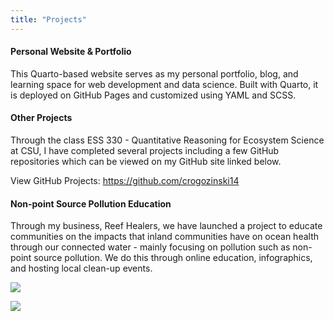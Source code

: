 ```yaml
---
title: "Projects"
---
```


#### Personal Website & Portfolio

This Quarto-based website serves as my personal portfolio, blog, and learning space for web development and data science. Built with Quarto, it is deployed on GitHub Pages and customized using YAML and SCSS.

#### Other Projects

Through the class ESS 330 - Quantitative Reasoning for Ecosystem Science at CSU, I have completed several projects including a few GitHub repositories which can be viewed on my GitHub site linked below.

View GitHub Projects: <https://github.com/crogozinski14>

#### Non-point Source Pollution Education

Through my business, Reef Healers, we have launched a project to educate communities on the impacts that inland communities have on ocean health through our connected water - mainly focusing on pollution such as non-point source pollution. We do this through online education, infographics, and hosting local clean-up events.

![](images/8F824CAD-386E-497C-8A6D-19299D1A930B.JPG)

![](images/5B3629FB-24B3-4CD1-9A52-60B17BED439E.PNG)
